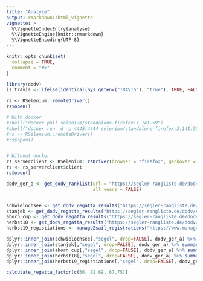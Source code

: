 ```yaml
---
title: "Analyse"
output: rmarkdown::html_vignette
vignette: >
  %\VignetteIndexEntry{analyse}
  %\VignetteEngine{knitr::rmarkdown}
  %\VignetteEncoding{UTF-8}
---
```


```r
knitr::opts_chunk$set(
  collapse = TRUE,
  comment = "#>"
)
```

```r
library(dodv)
is_travis <- ifelse(identical(Sys.getenv("TRAVIS"), "true"), TRUE, FALSE)
```

```r
rs <- RSelenium::remoteDriver()
rs$open()
```

```r
# With docker
#shell("docker pull selenium/standalone-firefox:3.141.59")
#shell("docker run -d -p 4445:4444 selenium/standalone-firefox:3.141.59")
#rs <- RSelenium::remoteDriver()
#rs$open()


# Without docker 
rs_serverclient <- RSelenium::rsDriver(browser = "firefox", geckover = "0.25.0")
rs <- rs_serverclient$client
rs$open()

```

```r

dodv_ger_a <- get_dodv_ranklist(url = "https://segler-rangliste.de/dodv/#/opti-a-ger", 
                                all_years = FALSE)


schwielochsee <- get_dodv_regatta_results("https://segler-rangliste.de/dodv/#/opti-a-em-wma/regatta/2019A062/info")
stanjek <- get_dodv_regatta_results("https://segler-rangliste.de/dodv/#/opti-a-year-ger/regatta/2019A026/info")
ahorn_cup <- get_dodv_regatta_results("https://segler-rangliste.de/dodv/#/opti-a-ger/regatta/2019A064/info")  
herbst18 <- get_dodv_regatta_results("https://segler-rangliste.de/dodv/#/opti-a-ger/regatta/2018A132/info")
herbst19_registiations <- manage2sail_registrations("https://www.manage2sail.com/de-DE/event/5b69e6bf-d50a-4536-a203-54e90bd8320d#!/entries?classId=ba596ce5-2827-4b97-8fa4-568ca20659cb")

dplyr::inner_join(schwielochsee[,"segel", drop=FALSE], dodv_ger_a) %>% summary()
dplyr::inner_join(stanjek[,"segel", drop=FALSE], dodv_ger_a) %>% summary()
dplyr::inner_join(ahorn_cup[,"segel", drop=FALSE], dodv_ger_a) %>% summary()
dplyr::inner_join(herbst18[,"segel", drop=FALSE], dodv_ger_a) %>% summary()
dplyr::inner_join(herbst19_registiations[,"segel", drop=FALSE], dodv_ger_a) %>% summary()

calculate_regatta_factor(c(56, 82.69, 67.75))

```